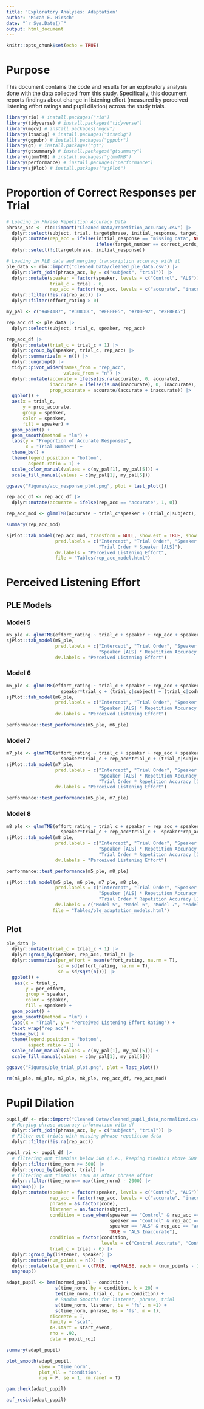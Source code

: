 ```yaml
---
title: 'Exploratory Analyses: Adaptation'
author: "Micah E. Hirsch"
date: "`r Sys.Date()`"
output: html_document
---
```


```r
knitr::opts_chunk$set(echo = TRUE)
```

# Purpose

This document contains the code and results for an exploratory analysis done with the data collected from this study. Specifically, this document reports findings about change in listening effort (measured by perceived listening effort ratings and pupil dilation) across the study trials. 

```r

library(rio) # install.packages("rio")
library(tidyverse) # install.packages("tidyverse")
library(mgcv) # install.packages("mgcv")
library(itsadug) # install.packages("itsadug")
library(ggpubr) # installl.packages("ggpubr")
library(gt) # install.packages("gt")
library(gtsummary) # install.packages("gtsummary")
library(glmmTMB) # install.packages("glmmTMB")
library(performance) # install.packages("performance")
library(sjPlot) # install.packages("sjPlot")

```


# Proportion of Correct Responses per Trial

```r

# Loading in Phrase Repetition Accuracy Data
phrase_acc <- rio::import("Cleaned Data/repetition_accuracy.csv") |>
  dplyr::select(subject, trial, targetphrase, initial_response, target_number, correct_words_initial, rep_acc) |>
  dplyr::mutate(rep_acc = ifelse(initial_response == "missing data", NA, 
                                 ifelse(target_number == correct_words_initial, "accurate", "inaccurate"))) |>
  dplyr::select(!c(targetphrase, initial_response))

# Loading in PLE data and merging transcription accuracy with it
ple_data <- rio::import("Cleaned Data/cleaned_ple_data.csv") |>
  dplyr::left_join(phrase_acc, by = c("subject", "trial")) |>
  dplyr::mutate(speaker = factor(speaker, levels = c("Control", "ALS")),
                trial_c = trial - 6,
                rep_acc = factor(rep_acc, levels = c("accurate", "inaccurate"))) |>
  dplyr::filter(!is.na(rep_acc)) |>
  dplyr::filter(effort_rating > 0)

my_pal <- c("#4E4187", "#3083DC", "#F8FFE5", "#7DDE92", "#2EBFA5")

rep_acc_df <- ple_data |>
  dplyr::select(subject, trial_c, speaker, rep_acc) 

rep_acc_df |>
  dplyr::mutate(trial_c = trial_c + 1) |>
  dplyr::group_by(speaker, trial_c, rep_acc) |>
  dplyr::summarize(n = n()) |>
  dplyr::ungroup() |>
  tidyr::pivot_wider(names_from = "rep_acc",
                     values_from = "n") |>
  dplyr::mutate(accurate = ifelse(is.na(accurate), 0, accurate),
                inaccurate = ifelse(is.na(inaccurate), 0, inaccurate),
                prop_accurate = accurate/(accurate + inaccurate)) |>
  ggplot() +
  aes(x = trial_c,
      y = prop_accurate,
      group = speaker,
      color = speaker,
      fill = speaker) +
  geom_point() +
  geom_smooth(method = "lm") +
  labs(y = "Proportion of Accurate Responses",
       x = "Trial Number") +
  theme_bw() +
  theme(legend.position = "bottom",
        aspect.ratio = 1) +
  scale_color_manual(values = c(my_pal[1], my_pal[5])) +
  scale_fill_manual(values = c(my_pal[1], my_pal[5])) 

ggsave("Figures/acc_response_plot.png", plot = last_plot())

```

```r

rep_acc_df <- rep_acc_df |>
  dplyr::mutate(accurate = ifelse(rep_acc == "accurate", 1, 0))

rep_acc_mod <- glmmTMB(accurate ~ trial_c*speaker + (trial_c|subject), family = "binomial", data = rep_acc_df)

summary(rep_acc_mod)

sjPlot::tab_model(rep_acc_mod, transform = NULL, show.est = TRUE, show.se = TRUE,
                  pred.labels = c("Intercept", "Trial Order", "Speaker [ALS]", 
                                  "Trial Order * Speaker [ALS]"),
                  dv.labels = "Perceived Listening Effort",
                  file = "Tables/rep_acc_model.html")

```


# Perceived Listening Effort

## PLE Models

### Model 5

```r


m5_ple <- glmmTMB(effort_rating ~ trial_c + speaker + rep_acc + speaker*rep_acc + (trial_c|subject) + (trial_c|code), data = ple_data)
sjPlot::tab_model(m5_ple,
                  pred.labels = c("Intercept", "Trial Order", "Speaker [ALS]", "Repetition Accuracy [Inaccurate]",
                                  "Speaker [ALS] * Repetition Accuracy [Inaccurate]"),
                  dv.labels = "Perceived Listening Effort")

```


### Model 6

```r

m6_ple <- glmmTMB(effort_rating ~ trial_c + speaker + rep_acc + speaker*rep_acc + 
                    speaker*trial_c + (trial_c|subject) + (trial_c|code), data = ple_data)
sjPlot::tab_model(m6_ple,
                  pred.labels = c("Intercept", "Trial Order", "Speaker [ALS]", "Repetition Accuracy [Inaccurate]",
                                  "Speaker [ALS] * Repetition Accuracy [Inaccurate]", "Trial Order * Speaker [ALS]"),
                  dv.labels = "Perceived Listening Effort")

performance::test_performance(m5_ple, m6_ple)

```

### Model 7

```r

m7_ple <- glmmTMB(effort_rating ~ trial_c + speaker + rep_acc + speaker*rep_acc + 
                    speaker*trial_c + rep_acc*trial_c + (trial_c|subject) + (trial_c|code), data = ple_data)
sjPlot::tab_model(m7_ple,
                  pred.labels = c("Intercept", "Trial Order", "Speaker [ALS]", "Repetition Accuracy [Inaccurate]",
                                  "Speaker [ALS] * Repetition Accuracy [Inaccurate]", "Trial Order * Speaker [ALS]",
                                  "Trial Order * Repetition Accuracy [Inaccurate]"),
                  dv.labels = "Perceived Listening Effort")

performance::test_performance(m5_ple, m7_ple)

```

### Model 8

```r

m8_ple <- glmmTMB(effort_rating ~ trial_c + speaker + rep_acc + speaker*rep_acc + 
                    speaker*trial_c + rep_acc*trial_c +  speaker*rep_acc*trial_c + (trial_c|subject) + (trial_c|code), data = ple_data)
sjPlot::tab_model(m8_ple,
                  pred.labels = c("Intercept", "Trial Order", "Speaker [ALS]", "Repetition Accuracy [Inaccurate]",
                                  "Speaker [ALS] * Repetition Accuracy [Inaccurate]", "Trial Order * Speaker [ALS]",
                                  "Trial Order * Repetition Accuracy [Inaccurate]", "Trial Order * Speaker * Repetition Accuracy"),
                  dv.labels = "Perceived Listening Effort")

performance::test_performance(m5_ple, m8_ple)

```



```r

sjPlot::tab_model(m5_ple, m6_ple, m7_ple, m8_ple,
                  pred.labels = c("Intercept", "Trial Order", "Speaker [ALS]", "Repetition Accuracy [Inaccurate]",
                                  "Speaker [ALS] * Repetition Accuracy [Inaccurate]", "Trial Order * Speaker [ALS]",
                                  "Trial Order * Repetition Accuracy [Inaccurate]", "Trial Order * Speaker * Repetition Accuracy"),
                  dv.labels = c("Model 5", "Model 6", "Model 7", "Model 8"),
                 file = "Tables/ple_adaptation_models.html")

```


## Plot

```r

ple_data |>
  dplyr::mutate(trial_c = trial_c + 1) |>
  dplyr::group_by(speaker, rep_acc, trial_c) |>
  dplyr::summarize(per_effort = mean(effort_rating, na.rm = T), 
                   sd = sd(effort_rating, na.rm = T),
                   se = sd/sqrt(n())) |>
  ggplot() +
   aes(x = trial_c,
       y = per_effort,
       group = speaker,
       color = speaker,
       fill = speaker) +
  geom_point() +
  geom_smooth(method = "lm") +
  labs(x = "Trial", y = "Perceived Listening Effort Rating") +
  facet_wrap("rep_acc") +
  theme_bw() +
  theme(legend.position = "bottom",
        aspect.ratio = 1) +
  scale_color_manual(values = c(my_pal[1], my_pal[5])) +
  scale_fill_manual(values = c(my_pal[1], my_pal[5]))

ggsave("Figures/ple_trial_plot.png", plot = last_plot())

```

```r

rm(m5_ple, m6_ple, m7_ple, m8_ple, rep_acc_df, rep_acc_mod)

```


# Pupil Dilation

```r

pupil_df <- rio::import("Cleaned Data/cleaned_pupil_data_normalized.csv") |>
  # Merging phrase accuracy information with df
  dplyr::left_join(phrase_acc, by = c("subject", "trial")) |>
  # Filter out trials with missing phrase repetition data 
  dplyr::filter(!is.na(rep_acc))

pupil_roi <- pupil_df |>
  # filtering out timebins below 500 (i.e., keeping timebins above 500 ms)
  dplyr::filter(time_norm >= 500) |>
  dplyr::group_by(subject, trial) |>
  # filtering out timebins 1000 ms after phrase offset
  dplyr::filter(time_norm<= max(time_norm) - 2000) |>
  ungroup() |>
  dplyr::mutate(speaker = factor(speaker, levels = c("Control", "ALS")),
                rep_acc = factor(rep_acc, levels = c("accurate", "inaccurate")),
                phrase = as.factor(code),
                listener = as.factor(subject),
                condition = case_when(speaker == "Control" & rep_acc == "accurate" ~ "Control Accurate",
                                      speaker == "Control" & rep_acc == "inaccurate" ~ "Control Inaccurate",
                                      speaker == "ALS" & rep_acc == "accurate" ~ "ALS Accurate",
                                      TRUE ~ "ALS Inaccurate"),
                condition = factor(condition, 
                                   levels = c("Control Accurate", "Control Inaccurate", "ALS Accurate", "ALS Inaccurate")),
                trial_c = trial - 6) |>
  dplyr::group_by(listener, speaker) |>
  dplyr::mutate(num_points = n()) |>
  dplyr::mutate(start_event = c(TRUE, rep(FALSE, each = (num_points - 1)))) |>
  ungroup()

adapt_pupil <- bam(normed_pupil ~ condition +
                  s(time_norm, by = condition, k = 20) +
                  te(time_norm, trial_c, by = condition) +
                  # Random Smooths for listener, phrase, trial
                  s(time_norm, listener, bs = 'fs', m =1) +
                  s(time_norm, phrase, bs = 'fs', m = 1),
                discrete = T,
                family = "scat",
                AR.start = start_event,
                rho = .92,
                data = pupil_roi)

summary(adapt_pupil)

plot_smooth(adapt_pupil,
            view = "time_norm",
            plot_all = "condition",
            rug = F, se = 1, rm.ranef = T)

```


```r

gam.check(adapt_pupil)

acf_resid(adapt_pupil)

```

